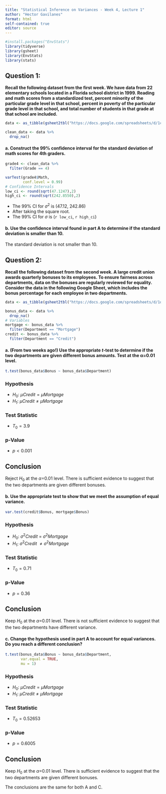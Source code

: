 ```yaml
---
title: "Statistical Inference on Variances - Week 4, Lecture 1"
author: "Hector Gavilanes"
format: html
self-contained: true
editor: source
---
```


```r
#install.packages("EnvStats")
library(tidyverse)
library(gsheet)
library(EnvStats)
library(stats)
```

## Question 1: 

**Recall the following dataset from the first week. We have data from 22 elementary schools located in a Florida school district in 1999. Reading and math scores from a standardized test, percent minority of the particular grade level in that school, percent in poverty of the particular grade level in that school, and total number of students in that grade at that school are included.**

```r
data <- as_tibble(gsheet2tbl("https://docs.google.com/spreadsheets/d/1cVGLLdILMI34xjnzHfJNHua6fJROJwCzUBFgV22OLT4/edit#gid=0"))

clean_data <- data %>% 
  drop_na()
```

#### a. Construct the 99% confidence interval for the standard deviation of math scores for 4th graders.

```r
grade4 <- clean_data %>% 
  filter(Grade == 4)

varTest(grade4$Math,
        conf.level = 0.99)
# Confidence Intervals
low_ci <- round(sqrt(47.1247),2)
high_ci <- round(sqrt(242.8550),2)

```

- The 99% CI for $\sigma^2$ is (47.12, 242.86)
- After taking the square root.
- The 99% CI for $\sigma$ is (`r low_ci`, `r high_ci`)


#### b. Use the confidence interval found in part A to determine if the standard deviation is smaller than 10.


The standard deviation is not smaller than 10.
 
## Question 2:

**Recall the following dataset from the second week. A large credit union awards quarterly bonuses to its employees. To ensure fairness across departments, data on the bonuses are regularly reviewed for equality. Consider the data in the following Google Sheet, which includes the bonus percentage for each employee in two departments.**

```r
data <- as_tibble(gsheet2tbl("https://docs.google.com/spreadsheets/d/1q0Ouhr6hGBDp-5oyQuYGcsWTLrsayywVHJS7o17Sm6Y/edit?usp=sharing"))

bonus_data <- data %>% 
  drop_na()
# Variables
mortgage <- bonus_data %>% 
  filter(Department == "Mortgage") 
credit <- bonus_data %>% 
  filter(Department == "Credit") 
```

#### a. (From two weeks ago!) Use the appropriate *t*-test to determine if the two departments are given different bonus amounts. Test at the &alpha;=0.01 level.

```r
t.test(bonus_data$Bonus ~ bonus_data$Department)
```
### Hypothesis
- $H_0$: $\mu Credit = \mu Mortgage$\
- $H_1$: $\mu Credit \ne \mu Mortgage$\

### Test Statistic
- $T_0 = 3.9$

### p-Value
- $p < 0.001$

## Conclusion
Reject $H_0$ at the $\alpha$=0.01 level. There is sufficient evidence to suggest that the two departments are given different bonuses.

#### b. Use the appropriate test to show that we meet the assumption of equal variance.

```r
var.test(credit$Bonus, mortgage$Bonus)
```
### Hypothesis
- $H_0$: $\sigma^2 Credit$ = $\sigma^2 Mortgage$
- $H_1$: $\sigma^2 Credit\ \ne \sigma^2 Mortgage$

### Test Statistic
- $T_0 = 0.71$

### p-Value
- $p = 0.36$

## Conclusion
Keep $H_0$ at the $\alpha$=0.01 level. There is not sufficient evidence to suggest that the two departments have different variance.

#### c. Change the hypothesis used in part A to account for equal variances. Do you reach a different conclusion?

```r
t.test(bonus_data$Bonus ~ bonus_data$Department,
       var.equal = TRUE,
       mu = 1)

```
### Hypothesis
- $H_0$: $\mu Credit = \mu Mortgage$\
- $H_1$: $\mu Credit \ne \mu Mortgage$\

### Test Statistic
- $T_0 = 0.52653$

### p-Value
- $p = 0.6005$

## Conclusion
Keep $H_0$ at the $\alpha$=0.01 level. There is sufficient evidence to suggest that the two departments are given different bonuses.

The conclusions are the same for both A and C. 